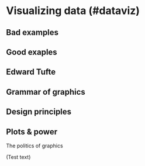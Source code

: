 # Visualizing data (#dataviz)

## Bad examples
## Good exaples
## Edward Tufte
## Grammar of graphics
## Design principles 
## Plots & power
The politics of graphics


(Test text)

